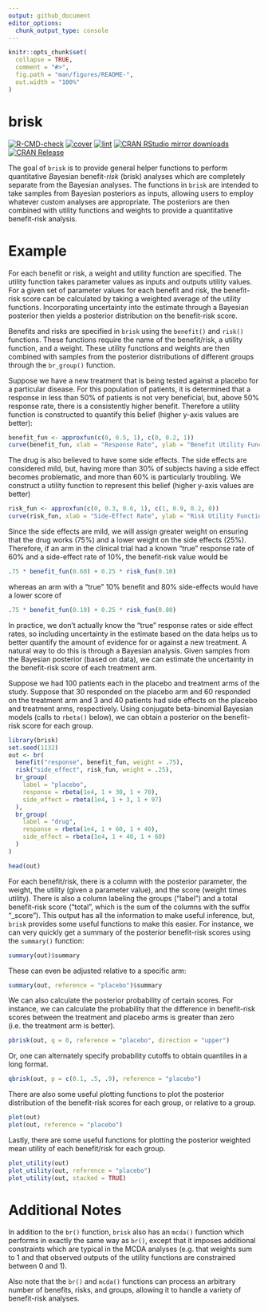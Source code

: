 ```yaml
---
output: github_document
editor_options: 
  chunk_output_type: console
---
```


<!-- README.md is generated from README.Rmd. Please edit that file -->

```r
knitr::opts_chunk$set(
  collapse = TRUE,
  comment = "#>",
  fig.path = "man/figures/README-",
  out.width = "100%"
)
```

# brisk

<!-- badges: start -->
[![R-CMD-check](https://github.com/rich-payne/brisk/actions/workflows/R-CMD-check.yaml/badge.svg)](https://github.com/rich-payne/brisk/actions/workflows/R-CMD-check.yaml)
[![cover](https://github.com/rich-payne/brisk/actions/workflows/cover.yaml/badge.svg)](https://github.com/rich-payne/brisk/actions/workflows/cover.yaml)
[![lint](https://github.com/rich-payne/brisk/actions/workflows/lint.yaml/badge.svg)](https://github.com/rich-payne/brisk/actions/workflows/lint.yaml)
[![CRAN RStudio mirror downloads](https://cranlogs.r-pkg.org/badges/grand-total/brisk?color=brightgreen)](https://r-pkg.org/pkg/brisk)
[![CRAN Release](https://www.r-pkg.org/badges/version/brisk)](https://r-pkg.org/pkg/brisk)

<!-- badges: end -->

The goal of `brisk` is to provide general helper functions to perform quantitative *B*ayesian benefit-*risk* (brisk) analyses which are completely separate from the Bayesian analyses.  The functions in `brisk` are intended to take samples from Bayesian posteriors as inputs, allowing users to employ whatever custom analyses are appropriate.  The posteriors are then combined with utility functions and weights to provide a quantitative benefit-risk analysis.

# Example

For each benefit or risk, a weight and utility function are specified.  The utility function takes parameter values as inputs and outputs utility values.  For a given set of parameter values for each benefit and risk, the benefit-risk score can be calculated by taking a weighted average of the utility functions.  Incorporating uncertainty into the estimate through a Bayesian posterior then yields a posterior distribution on the benefit-risk score.

Benefits and risks are specified in `brisk` using the `benefit()` and `risk()` functions.  These functions require the name of the benefit/risk, a utility function, and a weight.  These utility functions and weights are then combined with samples from the posterior distributions of different groups through the `br_group()` function.

Suppose we have a new treatment that is being tested against a placebo for a particular disease.  For this population of patients, it is determined that a response in less than 50% of patients is not very beneficial, but, above 50% response rate, there is a consistently higher benefit.  Therefore a utility function is constructed to quantify this belief (higher y-axis values are better):

```r
benefit_fun <- approxfun(c(0, 0.5, 1), c(0, 0.2, 1))
curve(benefit_fun, xlab = "Response Rate", ylab = "Benefit Utility Function")
```

The drug is also believed to have some side effects.  The side effects are considered mild, but, having more than 30% of subjects having a side effect becomes problematic, and more than 60% is particularly troubling.  We construct a utility function to represent this belief (higher y-axis values are better)

```r
risk_fun <- approxfun(c(0, 0.3, 0.6, 1), c(1, 0.9, 0.2, 0))
curve(risk_fun, xlab = "Side-Effect Rate", ylab = "Risk Utility Function")
```

Since the side effects are mild, we will assign greater weight on ensuring that the drug works (75%) and a lower weight on the side effects (25%).  Therefore, if an arm in the clinical trial had a known "true" response rate of 60% and a side-effect rate of 10%, the benefit-risk value would be

```r
.75 * benefit_fun(0.60) + 0.25 * risk_fun(0.10)
```

whereas an arm with a "true" 10% benefit and 80% side-effects would have a lower score of

```r
.75 * benefit_fun(0.10) + 0.25 * risk_fun(0.80)
```

In practice, we don't actually know the "true" response rates or side effect rates, so including uncertainty in the estimate based on the data helps us to better quantify the amount of evidence for or against a new treatment.  A natural way to do this is through a Bayesian analysis.  Given samples from the Bayesian posterior (based on data), we can estimate the uncertainty in the benefit-risk score of each treatment arm.

Suppose we had 100 patients each in the placebo and treatment arms of the study.  Suppose that 30 responded on the placebo arm and 60 responded on the treatment arm and 3 and 40 patients had side effects on the placebo and treatment arms, respectively.  Using conjugate beta-binomial Bayesian models (calls to `rbeta()` below), we can obtain a posterior on the benefit-risk score for each group.

```r
library(brisk)
set.seed(1132)
out <- br(
  benefit("response", benefit_fun, weight = .75),
  risk("side_effect", risk_fun, weight = .25),
  br_group(
    label = "placebo",
    response = rbeta(1e4, 1 + 30, 1 + 70),
    side_effect = rbeta(1e4, 1 + 3, 1 + 97)
  ),
  br_group(
    label = "drug",
    response = rbeta(1e4, 1 + 60, 1 + 40),
    side_effect = rbeta(1e4, 1 + 40, 1 + 60)
  )
)

head(out)
```

For each benefit/risk, there is a column with the posterior parameter, the weight, the utility (given a parameter value), and the score (weight times utility).  There is also a column labeling the groups ("label") and a total benefit-risk score ("total", which is the sum of the columns with the suffix "_score").  This output has all the information to make useful inference, but, `brisk` provides some useful functions to make this easier.  For instance, we can very quickly get a summary of the posterior benefit-risk scores using the `summary()` function:

```r
summary(out)$summary
```

These can even be adjusted relative to a specific arm:

```r
summary(out, reference = "placebo")$summary
```

We can also calculate the posterior probability of certain scores.  For instance, we can calculate the probability that the difference in benefit-risk scores between the treatment and placebo arms is greater than zero (i.e. the treatment arm is better).

```r
pbrisk(out, q = 0, reference = "placebo", direction = "upper")
```

Or, one can alternately specify probability cutoffs to obtain quantiles in a long format.

```r
qbrisk(out, p = c(0.1, .5, .9), reference = "placebo")
```

There are also some useful plotting functions to plot the posterior distribution of the benefit-risk scores for each group, or relative to a group.

```r
plot(out)
plot(out, reference = "placebo")
```

Lastly, there are some useful functions for plotting the posterior weighted mean utility of each benefit/risk for each group.

```r
plot_utility(out)
plot_utility(out, reference = "placebo")
plot_utility(out, stacked = TRUE)
```

# Additional Notes

In addition to the `br()` function, `brisk` also has an `mcda()` function which performs in exactly the same way as `br()`, except that it imposes additional constraints which are typical in the MCDA analyses (e.g. that weights sum to 1 and that observed outputs of the utility functions are constrained between 0 and 1).

Also note that the `br()` and `mcda()` functions can process an arbitrary number of benefits, risks, and groups, allowing it to handle a variety of benefit-risk analyses.
